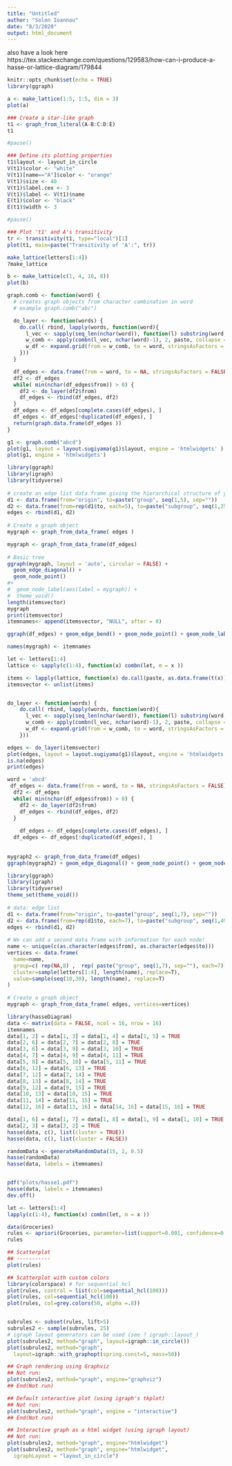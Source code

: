 ```yaml
---
title: "Untitled"
author: "Solon Ioannou"
date: "8/3/2020"
output: html_document
---
```


also have a look here https://tex.stackexchange.com/questions/129583/how-can-i-produce-a-hasse-or-lattice-diagram/179844

```r
knitr::opts_chunk$set(echo = TRUE)
library(ggraph)
```

```r
a <- make_lattice(1:5, 1:5, dim = 3)
plot(a)
```

```r
### Create a star-like graph
t1 <- graph_from_literal(A-B:C:D:E)
t1

#pause()

### Define its plotting properties
t1$layout <- layout_in_circle
V(t1)$color <- "white"
V(t1)[name=="A"]$color <- "orange"
V(t1)$size <- 40
V(t1)$label.cex <- 3
V(t1)$label <- V(t1)$name
E(t1)$color <- "black"
E(t1)$width <- 3

#pause()

### Plot 't1' and A's transitivity
tr <- transitivity(t1, type="local")[1]
plot(t1, main=paste("Transitivity of 'A':", tr))

make_lattice(letters[1:4])
?make_lattice

b <- make_lattice(c(1, 4, 16, 8))
plot(b)
```

```r
graph.comb <- function(word) {
  # creates graph objects from character combination in word
  # example graph.comb("abc")

  do_layer <- function(words) {
    do.call( rbind, lapply(words, function(word){
      l_vec <- sapply(seq_len(nchar(word)), function(l) substring(word, l, l))
      w_comb <- apply(combn(l_vec, nchar(word)-1), 2, paste, collapse = "")
      w_df <- expand.grid(from = w_comb, to = word, stringsAsFactors = FALSE)
    }))
  }

  df_edges <- data.frame(from = word, to = NA, stringsAsFactors = FALSE)
  df2 <- df_edges
  while( min(nchar(df_edges$from)) > 0) {
    df2 <- do_layer(df2$from)
    df_edges <- rbind(df_edges, df2)
  }
  df_edges <- df_edges[complete.cases(df_edges), ]
  df_edges <- df_edges[!duplicated(df_edges), ]
  return(graph.data.frame(df_edges ))
}

g1 <- graph.comb("abcd")
plot(g1, layout = layout.sugiyama(g1)$layout, engine = 'htmlwidgets' )
plot(g1, engine = 'htmlwidgets')
```

```r
library(ggraph)
library(igraph)
library(tidyverse)
 
# create an edge list data frame giving the hierarchical structure of your individuals
d1 <- data.frame(from="origin", to=paste("group", seq(1,5), sep=""))
d2 <- data.frame(from=rep(d1$to, each=5), to=paste("subgroup", seq(1,25), sep="_"))
edges <- rbind(d1, d2)
 
# Create a graph object 
mygraph <- graph_from_data_frame( edges )

mygraph <- graph_from_data_frame(df_edges)
 
# Basic tree
ggraph(mygraph, layout = 'auto', circular = FALSE) + 
  geom_edge_diagonal() +
  geom_node_point()
#+
#  geom_node_label(aes(label = mygraph)) +
#  theme_void()
length(itemsvector)
mygraph
print(itemsvector)
itemnames<- append(itemsvector, "NULL", after = 0)

ggraph(df_edges) + geom_edge_bend() + geom_node_point() + geom_node_label(aes(label = itemnames)) 

names(mygraph) <- itemnames
```

```r
let <- letters[1:4]
lattice <- sapply(c(1:4), function(x) combn(let, m = x ))

items <- lapply(lattice, function(x) do.call(paste, as.data.frame(t(x))))
itemsvector <- unlist(items)


do_layer <- function(words) {
    do.call( rbind, lapply(words, function(word){
      l_vec <- sapply(seq_len(nchar(word)), function(l) substring(word, l, l))
      w_comb <- apply(combn(l_vec, nchar(word)-1), 2, paste, collapse = "")
      w_df <- expand.grid(from = w_comb, to = word, stringsAsFactors = FALSE)
    }))

edges <- do_layer(itemsvector)
plot(edges, layout = layout.sugiyama(g1)$layout, engine = 'htmlwidgets' )
is.na(edges)
print(edges)

word = 'abcd'
 df_edges <- data.frame(from = word, to = NA, stringsAsFactors = FALSE)
  df2 <- df_edges
  while( min(nchar(df_edges$from)) > 0) {
    df2 <- do_layer(df2$from)
    df_edges <- rbind(df_edges, df2)
  }
  
    df_edges <- df_edges[complete.cases(df_edges), ]
  df_edges <- df_edges[!duplicated(df_edges), ]
  
  
mygraph2 <- graph_from_data_frame(df_edges)
ggraph(mygraph2) + geom_edge_diagonal() + geom_node_point() + geom_node_text(label = name)
```

```r
library(ggraph)
library(igraph)
library(tidyverse)
theme_set(theme_void())
 
# data: edge list
d1 <- data.frame(from="origin", to=paste("group", seq(1,7), sep=""))
d2 <- data.frame(from=rep(d1$to, each=7), to=paste("subgroup", seq(1,49), sep="_"))
edges <- rbind(d1, d2)
 
# We can add a second data frame with information for each node!
name <- unique(c(as.character(edges$from), as.character(edges$to)))
vertices <- data.frame(
  name=name,
  group=c( rep(NA,8) ,  rep( paste("group", seq(1,7), sep=""), each=7)),
  cluster=sample(letters[1:4], length(name), replace=T),
  value=sample(seq(10,30), length(name), replace=T)
)
 
# Create a graph object
mygraph <- graph_from_data_frame( edges, vertices=vertices)
```
```r
library(hasseDiagram)
data <- matrix(data = FALSE, ncol = 16, nrow = 16)
itemnames
data[1, 2] = data[1, 3] = data[1, 4] = data[1, 5] = TRUE
data[2, 6] = data[2, 7] = data[2, 8] = TRUE
data[3, 6] = data[3, 9] = data[3, 10] = TRUE
data[4, 7] = data[4, 9] = data[4, 11] = TRUE
data[5, 8] = data[5, 10] = data[5, 11] = TRUE
data[6, 12] = data[6, 13] = TRUE
data[7, 12] = data[7, 14] = TRUE
data[8, 13] = data[8, 14] = TRUE
data[9, 12] = data[9, 15] = TRUE
data[10, 13] = data[10, 15] = TRUE
data[11, 14] = data[11, 15] = TRUE
data[12, 16] = data[13, 16] = data[14, 16] = data[15, 16] = TRUE

data[1, 6] = data[1, 7] = data[1, 8] = data[1, 9] = data[1, 10] = TRUE
data[2, 3] = data[3, 2] = TRUE
hasse(data, c(), list(cluster = TRUE))
hasse(data, c(), list(cluster = FALSE))

randomData <- generateRandomData(15, 2, 0.5)
hasse(randomData)
hasse(data, labels = itemnames)


pdf("plots/hasse1.pdf")
hasse(data, labels = itemnames)
dev.off()
```
```r
let <- letters[1:4]
lapply(c(1:4), function(x) combn(let, m = x ))
```

```r
data(Groceries)
rules <- apriori(Groceries, parameter=list(support=0.001, confidence=0.8))
rules

## Scatterplot
## -----------
plot(rules)

## Scatterplot with custom colors
library(colorspace) # for sequential_hcl
plot(rules, control = list(col=sequential_hcl(100)))
plot(rules, col=sequential_hcl(100))
plot(rules, col=grey.colors(50, alpha =.8))


subrules <- subset(rules, lift>5)
subrules2 <- sample(subrules, 25)
# igraph layout generators can be used (see ? igraph::layout_)
plot(subrules2, method="graph", layout=igraph::in_circle())
plot(subrules2, method="graph", 
  layout=igraph::with_graphopt(spring.const=5, mass=50))

## Graph rendering using Graphviz
## Not run: 
plot(subrules2, method="graph", engine="graphviz")
## End(Not run)

## Default interactive plot (using igraph's tkplot)
## Not run: 
plot(subrules2, method="graph", engine = "interactive")
## End(Not run)

## Interactive graph as a html widget (using igraph layout)
## Not run: 
plot(subrules2, method="graph", engine="htmlwidget")
plot(subrules2, method="graph", engine="htmlwidget", 
  igraphLayout = "layout_in_circle")

```
